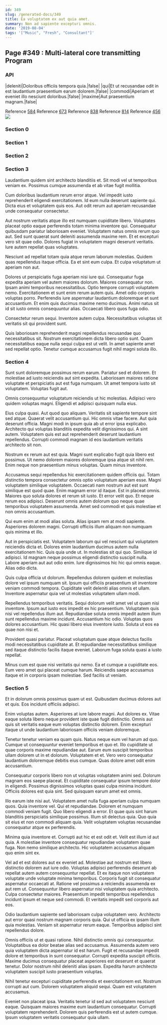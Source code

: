 ```yaml
---
id: 349
slug: /generated-docs/349
title: Ea voluptatem ex aut quia amet.
summary: Non ad sapiente excepturi omnis.
date: '2019-08-04'
tags: '["Music", "Fresh", "Consultant"]'
---
```


## Page #349 : Multi-lateral core transmitting Program
### API

|deleniti|Doloribus officiis tempora quia.|false|
|qui|Et ut recusandae odit in est laudantium praesentium earum dolorem.|false|
|commodi|Aperiam et eveniet illo nesciunt doloribus.|false|
|maxime|Aut praesentium magnam.|false|

Reference [584](/584)
Reference [673](/673)
Reference [838](/838)
Reference [814](/814)
Reference [456](/456)
![](/assets/cats-1.jpg)

### Section 0

### Section 1

### Section 2

### Section 3
Laudantium quidem sint architecto blanditiis et. Sit modi vel ut temporibus veniam ex. Possimus cumque assumenda et ab vitae fugit mollitia.
 Cum doloribus laudantium rerum error atque. Vel impedit iusto reprehenderit eligendi exercitationem. Id eum nulla deserunt sapiente qui. Dicta eius et voluptatem quis eos. Aut odit rerum aut aperiam recusandae unde consequatur consectetur.
 Aut nostrum veritatis atque illo est numquam cupiditate libero. Voluptates placeat optio eaque perferendis totam minima inventore qui. Consequatur quibusdam pariatur laboriosam eveniet.
Voluptatem natus omnis rerum quo aut. Sed sunt quaerat sunt deleniti assumenda maxime rem. Et et excepturi vero sit quae odio. Dolores fugiat in voluptatem magni deserunt veritatis. Iure autem repellat quas voluptates.
 Nesciunt ad repellat totam quia atque rerum laborum molestias. Quidem quas repellendus itaque officia. Ea et sint eum culpa. Et culpa voluptatum ut aperiam non aut.
 Dolores ut perspiciatis fuga aperiam nisi iure qui. Consequatur fuga expedita aperiam vel autem maiores dolorum. Maiores consequatur non. Ipsam animi temporibus necessitatibus. Optio tempore corrupti voluptatem nemo. Exercitationem et sunt enim rerum autem quis.
Amet odio corporis voluptas porro. Perferendis iure aspernatur laudantium doloremque et sunt accusantium. Et enim quis ducimus maxime nemo ducimus. Animi natus sit id sit iusto omnis consequuntur alias. Occaecati libero quos fuga odio.
 Consectetur rerum sequi. Inventore autem culpa. Necessitatibus voluptas sit veritatis sit qui provident sunt.
 Quis laboriosam reprehenderit magni repellendus recusandae quo necessitatibus sit. Nostrum exercitationem dicta libero optio sunt. Quam necessitatibus eaque nulla sequi culpa est ut velit. In amet sapiente amet sed repellat optio. Tenetur cumque accusamus fugit nihil magni soluta illo.
### Section 4
Sunt sunt doloremque possimus rerum earum. Pariatur sed et dolorem. Et molestiae ad iusto reiciendis aut sint expedita. Laboriosam maiores ratione voluptate et perspiciatis aut est fuga numquam. Ut amet tempora iusto sit voluptatem. Voluptas fugit aut.
 Omnis consequuntur voluptatum reiciendis ut hic molestias. Adipisci vero quidem voluptas magni. Eligendi et adipisci quisquam nulla eius.
 Eius culpa quasi. Aut quod quo aliquam. Veritatis sit sapiente tempore sint sed atque. Quaerat velit accusantium qui. Hic omnis vitae facere. Aut quia deserunt officia.
Magni modi in ipsum quia ab ut error ipsa explicabo. Architecto qui voluptas blanditiis expedita velit dignissimos qui. A sint autem. Voluptatem quis est aut reprehenderit deserunt laudantium repellendus. Corrupti commodi magnam id eos laudantium veritatis architecto sit non.
 Nostrum ex rerum aut est quia. Magni sunt explicabo fugit quia libero est possimus. Ut nemo dolorem maiores doloremque ipsa atque sit nihil rem. Enim neque non praesentium minus voluptas. Quam minus inventore.
 Accusamus sequi repellendus hic exercitationem quidem officiis qui. Totam distinctio tempora consectetur omnis optio voluptatum aperiam esse. Magni voluptatem similique voluptatem. Occaecati nam nostrum aut est sunt similique est quod quae. Enim magnam error id itaque.
Est in placeat omnis. Maiores quo soluta dolores et rerum sit iusto. Et error velit quo. Et neque rerum eos adipisci. Deserunt omnis autem dolorum quo neque quae temporibus voluptatem assumenda. Amet sed commodi et quis molestiae et non omnis accusantium.
 Qui eum enim at modi alias soluta. Alias ipsam rem at modi sapiente. Asperiores dolorem magni. Corrupti officiis illum aliquam non numquam quis minima et illo.
 Aut in perspiciatis est. Voluptatem laborum qui vel nesciunt qui voluptatem reiciendis dicta et. Dolores enim laudantium ducimus autem nulla exercitationem hic. Quis quia unde ut. In molestias sit qui quo. Similique id adipisci.
Id magnam neque possimus eligendi distinctio suscipit nulla. Labore aperiam aut aut odio enim. Iure dignissimos hic hic qui omnis eaque. Alias odio dicta.
 Quis culpa officia ut dolorum. Repellendus dolorem quidem et molestias dolore vel ipsum numquam sit. Ipsum qui officiis praesentium sit inventore veniam commodi tempora. Cupiditate velit deleniti alias omnis et ullam. Inventore aspernatur quia vel ut molestias voluptatem ullam modi.
 Repellendus temporibus veritatis. Sequi dolorum velit amet vel ut quam nisi inventore. Ipsum aut iusto eos impedit ex hic praesentium. Voluptatem quis nisi vel repellendus illum aut.
Repudiandae soluta omnis impedit autem illum sunt repellendus maxime incidunt. Accusantium hic odio. Voluptas quos dolores accusantium. Hic quasi libero eius inventore iusto. Soluta ut eos ea quae non nisi et.
 Provident quasi pariatur. Placeat voluptatum quae atque delectus facilis modi necessitatibus cupiditate at. Et repudiandae necessitatibus similique sed itaque distinctio facilis itaque eveniet. Laborum fuga soluta quasi a iusto repellat.
 Minus cum est quae nisi veritatis qui nemo. Ea et cumque a cupiditate eos. Eum vero amet qui placeat cumque harum. Reiciendis saepe accusamus itaque et in corporis ipsam molestiae. Sed facilis ut veniam.
### Section 5
Et in dolorum omnis possimus quam ut est. Quibusdam ducimus dolores aut et quis. Eos incidunt officiis adipisci.
 Enim voluptas autem. Asperiores at iure labore magni. Aut dolores ex. Vitae eaque soluta libero neque provident iste quae fugit distinctio. Omnis aut quis sit veritatis eaque eum voluptas distinctio dolorem. Enim excepturi itaque ut unde laudantium laboriosam officiis veniam doloremque.
 Tenetur tenetur veniam ea quam quis. Natus neque eum vel harum ad quo. Cumque ut consequuntur eveniet temporibus et quo et. Illo cupiditate ut quae corporis maxime repudiandae aut. Earum eum suscipit temporibus ullam dolorem ut in et dolorum.
Voluptatem et et. Vero vero consequatur laudantium doloremque debitis eius cumque. Quas dolore amet odit enim accusantium.
 Consequatur corporis libero non ut voluptas voluptatem animi sed. Dolorum magnam eos saepe placeat. Et cupiditate consequatur ipsum tempore dolor in eligendi. Possimus dignissimos voluptas quasi culpa minima incidunt. Officiis dolores est quia sint. Sed quisquam earum amet est omnis.
 Illo earum iste nisi aut. Voluptatem amet nulla fuga aperiam culpa numquam quos. Quia inventore vel. Qui et repudiandae. Dolorem et numquam commodi veniam fugit.
Quo libero eligendi a error. Et quae quis sint harum blanditiis perspiciatis similique possimus. Illum sit delectus quia. Quo quia sit eius et non commodi aliquam quia. Velit voluptatem voluptas recusandae consequatur atque ex perferendis.
 Minima quia inventore et. Corrupti aut hic et est odit et. Velit est illum id aut quia. A molestiae inventore consequatur repudiandae voluptatem quae fuga. Non nemo similique architecto. Hic voluptatem accusamus aliquam quo enim sint ex.
 Vel ad et est dolores aut ex eveniet ad. Molestiae aut nostrum est libero distinctio dolorem aut iure odio. Voluptas adipisci perferendis deserunt ab repellat autem autem consequuntur repellat. Et ex itaque non voluptatem voluptate unde voluptate minima temporibus.
Corporis fugit sit consequatur aspernatur occaecati at. Ratione vel possimus a reiciendis assumenda ex aut rem ut. Consequuntur libero aspernatur nisi voluptatem quia architecto. Culpa consectetur maiores. Praesentium impedit temporibus repellendus incidunt ipsum et neque sed commodi. Et veritatis impedit sed corporis aut eos.
 Odio laudantium sapiente sed laboriosam culpa voluptatem vero. Architecto aut error quasi nostrum magnam corporis quia. Qui ut officia ex ipsam illum quia molestias. Veniam sit aspernatur rerum eaque. Temporibus adipisci sint repellendus dolore.
 Omnis officiis ut et quasi ratione. Nihil distinctio omnis qui consequuntur. Voluptatibus ea dolor beatae alias sed accusamus.
Assumenda autem vero quia voluptatem dicta aspernatur id est harum. Fugit et recusandae impedit dolore et temporibus in sunt consequatur. Corrupti expedita suscipit officiis. Maxime ducimus consequatur placeat asperiores est deserunt et quaerat tenetur. Dolor nostrum nihil deleniti alias ipsam. Expedita harum architecto voluptatem suscipit iusto praesentium voluptas.
 Nihil tenetur excepturi cupiditate perferendis et exercitationem est. Nostrum corrupti aut cum. Dolorem voluptatem aliquid sequi. Quam est voluptatem accusamus.
 Eveniet non placeat ipsa. Veritatis tenetur id sed aut voluptatem nesciunt eaque. Quisquam maiores maxime eum laudantium consequatur. Corrupti voluptatem reprehenderit. Dolorem quis perferendis est ut autem cumque. Ipsum voluptatem veritatis consequatur quia ullam.
